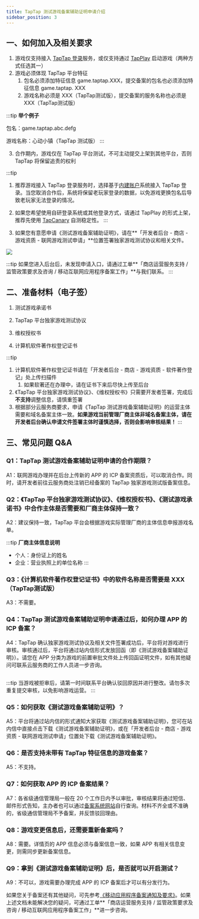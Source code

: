 ```yaml
---
title: TapTap 测试游戏备案辅助证明申请介绍
sidebar_position: 3
---
```



## 一、如何加入及相关要求

1. 游戏仅支持接入 [TapTap 登录](/sdk/taptap-login/features/)服务，或仅支持通过 [TapPlay](/sdk/tap-play/features/) 启动游戏（两种方式任选其一）
2. 游戏必须体现 TapTap 平台特征
    1. 包名必须添加特征信息 game.taptap.XXX，提交备案的包名也必须添加特征信息 game.taptap. XXX
    2. 游戏名称必须是 XXX（TapTap测试版），提交备案的服务名称也必须是 XXX（TapTap测试版）

:::tip
**举个例子**

包名：game.taptap.abc.defg

游戏名称：心动小镇（TapTap 测试版）
:::

3. 合作期内，游戏仅在 TapTap 平台测试，不可主动提交上架到其他平台，否则 TapTap 将保留追责的权利

:::tip
1. 推荐游戏接入 TapTap 登录服务时，选择基于[内建账户](/sdk/authentication/features/)系统接入 TapTap 登录。当您取消合作后，系统将保留老玩家登录的数据，以免游戏更换包名后导致老玩家无法登录的情况。
2. 如果您希望使用自研登录系统或其他登录方式，请通过 TapPlay 的形式上架，推荐先使用 [TapCanary](/sdk/tap-canary/features/) 自测稳定性。
:::

4. 如果您有意愿申请《测试游戏备案辅助证明》，请在**「开发者后台 - 商店 - 游戏资质 - 联网游戏测试申请」**位置签署独家游戏测试协议和相关文件。

![](https://capacity-files.lcfile.com/eXvnbEl3EjAg7b8haNWfTPU9Cv4Tgx6K/image%20%281%29.png)

:::tip
如果您进入后台后，未发现申请入口，请通过工单**「商店运营服务支持 / 监管政策要求及咨询 / 移动互联网应用程序备案工作」**与我们联系。
:::

## 二、准备材料（电子签）

1. 测试游戏承诺书

2. TapTap 平台独家游戏测试协议

3. 维权授权书

4. 计算机软件著作权登记证书

:::tip
1. 计算机软件著作权登记证书请在「开发者后台 - 商店 - 游戏资质 - 软件著作登记」处上传扫描件
    1. 如果软著还在办理中，请在证书下来后尽快上传至后台
2. 《TapTap 平台独家游戏测试协议》、《维权授权书》只需要开发者签署，完成后**不支持**调整信息，请慎重签署
3. 根据部分云服务商要求，申请《TapTap 测试游戏备案辅助证明》的运营主体需要和域名备案主体一致。**如果游戏当前管理厂商主体非域名备案主体，请在开发者后台确认申请文件签署主体时谨慎选择，否则会影响审核结果！**
:::

## 三、常见问题 Q&A

### Q1：TapTap 测试游戏备案辅助证明申请的合作期限？

A1：联网游戏办理并在后台上传新的 APP 的 ICP 备案资质后，可以取消合作。同时，请开发者前往云服务商处注销已经备案的 TapTap 独家游戏测试版备案信息。

### Q2：《TapTap 平台独家游戏测试协议》、《维权授权书》、《测试游戏承诺书》中合作主体是否需要和厂商主体保持一致？

A2：建议保持一致，TapTap 平台会根据游戏实际管理厂商的主体信息申报游戏名单。

:::tip
**厂商主体信息说明**

- 个人：身份证上的姓名
- 企业：营业执照上的单位名称
:::

### Q3：《计算机软件著作权登记证书》中的软件名称是否需要是 XXX（TapTap测试版）

A3：不需要。

### Q4：TapTap 测试游戏备案辅助证明申请通过后，如何办理 APP 的 ICP 备案？

A4：TapTap 确认独家游戏测试协议及相关文件签署成功后，平台将对游戏进行审核。审核通过后，平台将通过站内信形式发放回函（即《测试游戏备案辅助证明》）。请您在 APP 分类为游戏的前置审批文件处上传回函证明文件，如有其他疑问可联系云服务商的工作人员进一步咨询。

<div align="center">
    <img src={useBaseUrl("https://capacity-files.lcfile.com/1tqrQBUVObHNQltzFyhPxrHtTmEjIuWC/liuceng.png")} alt="" />
</div>

:::tip
当游戏被拒审后，请第一时间联系平台确认驳回原因并进行整改。请勿多次重复提交审核，以免影响游戏运营。
:::

### Q5：如何获取《测试游戏备案辅助证明》？

A5：平台将通过站内信的形式通知大家获取《测试游戏备案辅助证明》，您可在站内信中直接点击下载《测试游戏备案辅助证明》，或在「开发者后台 - 商店 - 游戏资质 - 联网游戏测试申请」位置处下载《测试游戏备案辅助证明》。

### Q6：是否支持未带有 TapTap 特征信息的游戏备案？

A5：不支持。

### Q7：如何获取 APP 的 ICP 备案结果？

A7：各省级通信管理局一般在 20 个工作日内予以审批，审核结果将通过短信、邮件形式告知，主办者也可以通过[备案系统网站](https://beian.miit.gov.cn/#/Integrated/index)自行查询。材料不齐全或不准确的，省级通信管理局不予备案，并反馈驳回理由。

### Q8：游戏变更信息后，还需要重新备案吗？

A8：需要。详情页的 APP 信息必须与备案信息一致，如果 APP 有相关信息变更，则需同步更新备案信息。

### Q9：拿到《测试游戏备案辅助证明》后，是否就可以开启测试？

A9：不可以，游戏需要办理完成 APP 的 ICP 备案后才可以有分发行为。

如果您关于备案还有其他疑问，可先参考[《移动应用程序备案通知及要求》](/store/release/store-policy/filing-notice/)。如果上述文档未能解决您的疑问，可通过工单**「商店运营服务支持 / 监管政策要求及咨询 / 移动互联网应用程序备案工作」**进一步咨询。








